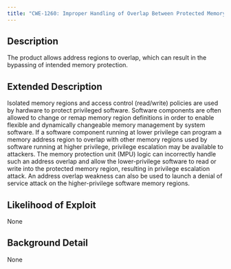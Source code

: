 ```yaml
---
title: "CWE-1260: Improper Handling of Overlap Between Protected Memory Ranges"
---
```


## Description
The product allows address regions to overlap, which can result in the bypassing of intended memory protection.

## Extended Description

Isolated memory regions and access control (read/write) policies are used by hardware to protect privileged software. Software components are often allowed to change or remap memory region definitions in order to enable flexible and dynamically changeable memory management by system software.
If a software component running at lower privilege can program a memory address region to overlap with other memory regions used by software running at higher privilege, privilege escalation may be available to attackers. The memory protection unit (MPU) logic can incorrectly handle such an address overlap and allow the lower-privilege software to read or write into the protected memory region, resulting in privilege escalation attack. An address overlap weakness can also be used to launch a denial of service attack on the higher-privilege software memory regions.


## Likelihood of Exploit
None

## Background Detail
None
        